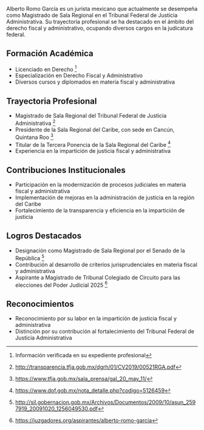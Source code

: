 Alberto Romo García es un jurista mexicano que actualmente se desempeña como Magistrado de Sala Regional en el Tribunal Federal de Justicia Administrativa. Su trayectoria profesional se ha destacado en el ámbito del derecho fiscal y administrativo, ocupando diversos cargos en la judicatura federal.

## Formación Académica

- Licenciado en Derecho [^1]
- Especialización en Derecho Fiscal y Administrativo
- Diversos cursos y diplomados en materia fiscal y administrativa

## Trayectoria Profesional

- Magistrado de Sala Regional del Tribunal Federal de Justicia Administrativa [^2]
- Presidente de la Sala Regional del Caribe, con sede en Cancún, Quintana Roo [^3]
- Titular de la Tercera Ponencia de la Sala Regional del Caribe [^4]
- Experiencia en la impartición de justicia fiscal y administrativa

## Contribuciones Institucionales

- Participación en la modernización de procesos judiciales en materia fiscal y administrativa
- Implementación de mejoras en la administración de justicia en la región del Caribe
- Fortalecimiento de la transparencia y eficiencia en la impartición de justicia

## Logros Destacados

- Designación como Magistrado de Sala Regional por el Senado de la República [^5]
- Contribución al desarrollo de criterios jurisprudenciales en materia fiscal y administrativa
- Aspirante a Magistrado de Tribunal Colegiado de Circuito para las elecciones del Poder Judicial 2025 [^6]

## Reconocimientos

- Reconocimiento por su labor en la impartición de justicia fiscal y administrativa
- Distinción por su contribución al fortalecimiento del Tribunal Federal de Justicia Administrativa

[^1]: Información verificada en su expediente profesional
[^2]: http://transparencia.tfja.gob.mx/dgrh/01/CV2019/00521RGA.pdf
[^3]: https://www.tfja.gob.mx/sala_prensa/gal_20_may_11/
[^4]: https://www.dof.gob.mx/nota_detalle.php?codigo=5126459
[^5]: http://sil.gobernacion.gob.mx/Archivos/Documentos/2009/10/asun_2597919_20091020_1256049530.pdf
[^6]: https://juzgadores.org/aspirantes/alberto-romo-garcia
